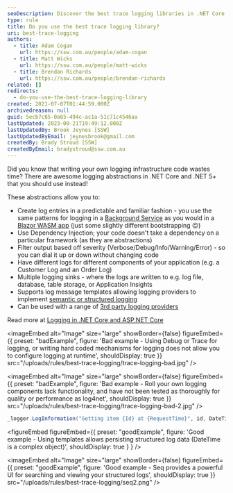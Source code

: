 ```yaml
---
seoDescription: Discover the best trace logging libraries in .NET Core and .NET 5+ to enhance your logging infrastructure with built-in abstractions.
type: rule
title: Do you use the best trace logging library?
uri: best-trace-logging
authors:
  - title: Adam Cogan
    url: https://ssw.com.au/people/adam-cogan
  - title: Matt Wicks
    url: https://ssw.com.au/people/matt-wicks
  - title: Brendan Richards
    url: https://ssw.com.au/people/brendan-richards
related: []
redirects:
  - do-you-use-the-best-trace-logging-library
created: 2021-07-07T01:44:59.000Z
archivedreason: null
guid: 5ecb7c85-0a65-494c-ac1a-51c71c4546aa
lastUpdated: 2023-08-21T19:49:12.000Z
lastUpdatedBy: Brook Jeynes [SSW]
lastUpdatedByEmail: jeynesbrook@gmail.com
createdBy: Brady Stroud [SSW]
createdByEmail: bradystroud@ssw.com.au
---
```


Did you know that writing your own logging infrastructure code wastes time? There are awesome logging abstractions in .NET Core and .NET 5+ that you should use instead!
<youtubeEmbed url="https://www.youtube.com/embed/pUMs8TkuMFk" description="" />

These abstractions allow you to:

* Create log entries in a predictable and familiar fashion - you use the same patterns for logging in a [Background Service](https://docs.microsoft.com/en-us/dotnet/core/extensions/logging?tabs=command-line) as you would in a [Blazor WASM app](https://docs.microsoft.com/en-us/aspnet/core/blazor/fundamentals/logging?view=aspnetcore-5.0&pivots=webassembly) (just some slightly different bootstrapping 😉)
* Use Dependency Injection; your code doesn't take a dependency on a particular framework (as they are abstractions)
* Filter output based off severity (Verbose/Debug/Info/Warning/Error) - so you can dial it up or down without changing code
* Have different logs for different components of your application (e.g. a Customer Log and an Order Log)
* Multiple logging sinks - where the logs are written to e.g. log file, database, table storage, or Application Insights
* Supports log message templates allowing logging providers to implement [semantic or structured logging](https://github.com/NLog/NLog/wiki/How-to-use-structured-logging)
* Can be used with a range of [3rd party logging providers](https://docs.microsoft.com/en-us/aspnet/core/fundamentals/logging/#third-party-logging-providers-1)

Read more at [Logging in .NET Core and ASP.NET Core](https://docs.microsoft.com/en-us/aspnet/core/fundamentals/logging)

<imageEmbed
  alt="Image"
  size="large"
  showBorder={false}
  figureEmbed={{
    preset: "badExample",
    figure: 'Bad example - Using Debug or Trace for logging, or writing hard coded mechanisms for logging does not allow you to configure logging at runtime',
    shouldDisplay: true
  }}
  src="/uploads/rules/best-trace-logging/trace-logging-bad.jpg"
/>

<imageEmbed
  alt="Image"
  size="large"
  showBorder={false}
  figureEmbed={{
    preset: "badExample",
    figure: 'Bad example - Roll your own logging components lack functionality, and have not been tested as thoroughly for quality or performance as log4net',
    shouldDisplay: true
  }}
  src="/uploads/rules/best-trace-logging/trace-logging-bad-2.jpg"
/>

```csharp
_logger.LogInformation("Getting item {Id} at {RequestTime}", id, DateTime.Now);
```

<figureEmbed figureEmbed={{
  preset: "goodExample",
  figure: 'Good example - Using templates allows persisting structured log data (DateTime is a complex object)',
  shouldDisplay: true
} } />


<imageEmbed
  alt="Image"
  size="large"
  showBorder={false}
  figureEmbed={{
    preset: "goodExample",
    figure: 'Good example - Seq provides a powerful UI for searching and viewing your structured logs',
    shouldDisplay: true
  }}
  src="/uploads/rules/best-trace-logging/seq2.png"
/>
